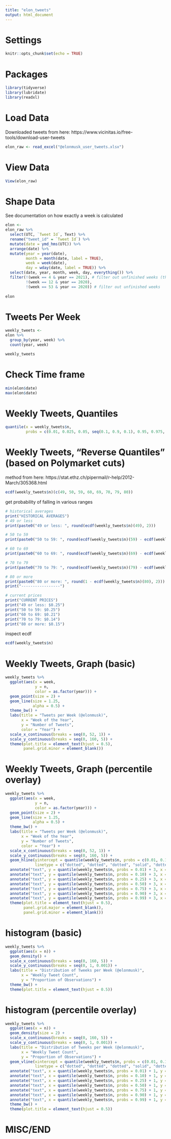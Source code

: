 ---
title: "elon_tweets"
output: html_document
---

# Settings

```{r setup, include=FALSE}
knitr::opts_chunk$set(echo = TRUE)
```

# Packages

```{r}
library(tidyverse)
library(lubridate)
library(readxl)
```

# Load Data

Downloaded tweets from here: https://www.vicinitas.io/free-tools/download-user-tweets

```{r}
elon_raw <- read_excel("@elonmusk_user_tweets.xlsx")
```

# View Data

```{r}
View(elon_raw)
```


# Shape Data

See documentation on how exactly a week is calculated

```{r}
elon <-
elon_raw %>% 
  select(UTC, `Tweet Id`, Text) %>%
  rename("tweet_id" = `Tweet Id`) %>%
  mutate(date = ymd_hms(UTC)) %>% 
  arrange(date) %>% 
  mutate(year = year(date),
         month = month(date, label = TRUE),
         week = week(date),
         day = wday(date, label = TRUE)) %>% 
  select(date, year, month, week, day, everything()) %>% 
  filter(!(week == 4 & year == 2021), # filter out unfinished weeks (this week, last week of 2020, first week in data set)
         !(week == 12 & year == 2020),
         !(week == 53 & year == 2020)) # filter out unfinished weeks
  
elon
```


# Tweets Per Week

```{r}
weekly_tweets <-
elon %>% 
  group_by(year, week) %>% 
  count(year, week)

weekly_tweets

```

# Check Time frame

```{r}
min(elon$date)
max(elon$date)
```
# Weekly Tweets, Quantiles

```{r}
quantile(x = weekly_tweets$n,
         probs = c(0.01, 0.025, 0.05, seq(0.1, 0.9, 0.1), 0.95, 0.975, 0.99))
```
# Weekly Tweets, "Reverse Quantiles" (based on Polymarket cuts)

method from here: https://stat.ethz.ch/pipermail/r-help/2012-March/305368.html

```{r}
ecdf(weekly_tweets$n)(c(49, 50, 59, 60, 69, 70, 79, 80))
```
get probability of falling in various ranges

```{r}
# historical averages
print("HISTORICAL AVERAGES")
# 49 or less
print(paste0("49 or less: ", round(ecdf(weekly_tweets$n)(49), 2)))

# 50 to 59
print(paste0("50 to 59: ", round(ecdf(weekly_tweets$n)(59) - ecdf(weekly_tweets$n)(50), 2)))

# 60 to 69
print(paste0("60 to 69: ", round(ecdf(weekly_tweets$n)(69) - ecdf(weekly_tweets$n)(60), 2)))

# 70 to 79
print(paste0("70 to 79: ", round(ecdf(weekly_tweets$n)(79) - ecdf(weekly_tweets$n)(70), 2)))

# 80 or more
print(paste0("80 or more: ", round(1 - ecdf(weekly_tweets$n)(80), 2)))
print("-----------------")

# current prices
print("CURRENT PRICES")
print("49 or less: $0.25")
print("50 to 59: $0.25")
print("60 to 69: $0.21")
print("70 to 79: $0.14")
print("80 or more: $0.15")

```

inspect ecdf

```{r}
ecdf(weekly_tweets$n)
```


# Weekly Tweets, Graph (basic)

```{r, fig.height=6, fig.width=12}
weekly_tweets %>% 
  ggplot(aes(x = week,
             y = n,
             color = as.factor(year))) +
  geom_point(size = 2) +
  geom_line(size = 1.25,
            alpha = 0.5) +
  theme_bw() +
  labs(title = "Tweets per Week (@elonmusk)",
       x = "Week of the Year",
       y = "Number of Tweets",
       color = "Year") +
  scale_x_continuous(breaks = seq(0, 52, 1)) +
  scale_y_continuous(breaks = seq(0, 160, 5)) +
  theme(plot.title = element_text(hjust = 0.5),
        panel.grid.minor = element_blank())

```

# Weekly Tweets, Graph (percentile overlay)


```{r, fig.height=6, fig.width=12}

weekly_tweets %>% 
  ggplot(aes(x = week,
             y = n,
             color = as.factor(year))) +
  geom_point(size = 2) +
  geom_line(size = 1.25,
            alpha = 0.5) +
  theme_bw() +
  labs(title = "Tweets per Week (@elonmusk)",
       x = "Week of the Year",
       y = "Number of Tweets",
       color = "Year") +
  scale_x_continuous(breaks = seq(0, 52, 1)) +
  scale_y_continuous(breaks = seq(0, 160, 5)) +
  geom_hline(yintercept = quantile(weekly_tweets$n, probs = c(0.01, 0.10, 0.25, 0.50, 0.75, 0.90, 0.99)),
             linetype = c("dotted", "dotted", "dotted", "solid", "dotted", "dotted", "dotted")) +
  annotate("text", y = quantile(weekly_tweets$n, probs = 0.01) + 3, x = 8, label = "1st percentile", size = 3.5) +
  annotate("text", y = quantile(weekly_tweets$n, probs = 0.10) + 3, x = 8, label = "10th percentile", size = 3.5) +
  annotate("text", y = quantile(weekly_tweets$n, probs = 0.25) + 3, x = 8, label = "25th percentile", size = 3.5) +
  annotate("text", y = quantile(weekly_tweets$n, probs = 0.50) + 3, x = 8, label = "50th percentile (median)", size = 3.5) +
  annotate("text", y = quantile(weekly_tweets$n, probs = 0.75) + 3, x = 8, label = "75th percentile", size = 3.5) +
  annotate("text", y = quantile(weekly_tweets$n, probs = 0.90) + 3, x = 8, label = "90th percentile", size = 3.5) +
  annotate("text", y = quantile(weekly_tweets$n, probs = 0.99) + 3, x = 8, label = "99th percentile", size = 3.5) +
  theme(plot.title = element_text(hjust = 0.5),
        panel.grid.major = element_blank(),
        panel.grid.minor = element_blank())


```

# histogram (basic)

```{r, fig.height=6, fig.width=12}
weekly_tweets %>% 
  ggplot(aes(x = n)) +
  geom_density() +
  scale_x_continuous(breaks = seq(0, 160, 5)) +
  scale_y_continuous(breaks = seq(0, 1, 0.001)) +
  labs(title = "Distribution of Tweeks per Week (@elonmusk)",
       x = "Weekly Tweet Count",
       y = "Proportion of Observations") +
  theme_bw() +
  theme(plot.title = element_text(hjust = 0.5))

```

# histogram (percentile overlay)

```{r, fig.height=6, fig.width=12}
weekly_tweets %>% 
  ggplot(aes(x = n)) +
  geom_density(size = 2) +
  scale_x_continuous(breaks = seq(0, 160, 5)) +
  scale_y_continuous(breaks = seq(0, 1, 0.001)) +
  labs(title = "Distribution of Tweeks per Week (@elonmusk)",
       x = "Weekly Tweet Count",
       y = "Proportion of Observations") +
  geom_vline(xintercept = quantile(weekly_tweets$n, probs = c(0.01, 0.10, 0.25, 0.50, 0.75, 0.90, 0.99)),
             linetype = c("dotted", "dotted", "dotted", "solid", "dotted", "dotted", "dotted")) +
  annotate("text", x = quantile(weekly_tweets$n, probs = 0.01) + 1, y = 0.004, label = "1st percentile", size = 3.5, angle = 90) +
  annotate("text", x = quantile(weekly_tweets$n, probs = 0.10) + 1, y = 0.004, label = "10th percentile)", size = 3.5, angle = 90) +
  annotate("text", x = quantile(weekly_tweets$n, probs = 0.25) + 1, y = 0.004, label = "25th percentile", size = 3.5, angle = 90) +
  annotate("text", x = quantile(weekly_tweets$n, probs = 0.50) + 1, y = 0.004, label = "50th percentile (median)", size = 3.5, angle = 90) +
  annotate("text", x = quantile(weekly_tweets$n, probs = 0.75) + 1, y = 0.004, label = "75th percentile", size = 3.5, angle = 90) +
  annotate("text", x = quantile(weekly_tweets$n, probs = 0.90) + 1, y = 0.004, label = "90th percentile", size = 3.5, angle = 90) +
  annotate("text", x = quantile(weekly_tweets$n, probs = 0.99) + 1, y = 0.004, label = "99th percentile", size = 3.5, angle = 90) +
  theme_bw() +
  theme(plot.title = element_text(hjust = 0.5))

```


# MISC/END

